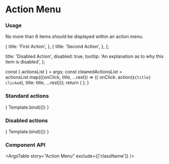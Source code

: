 
<Meta title="Components/Action Menu" component={ActionMenu} />

# Action Menu

### Usage

No more than 8 items should be displayed within an action menu.

  {
    title: 'First Action',
  },
  {
    title: 'Second Action',
  },
];

  title: 'Disabled Action',
  disabled: true,
  tooltip: 'An explanation as to why this item is disabled',
};

  const { actionsList } = args;
  const cleanedActionsList = actionsList.map(({onClick, title, ...rest}) => ({ onClick: action(`${title} clicked`), title: title, ...rest}));
  return (
    <ActionMenu ariaLabel="label" actionsList={cleanedActionsList} />
  );
}

### Standard actions

<Canvas>
  <Story
    name="Action Menu"
    args={{ actionsList: standardActions }}>
      { Template.bind({}) }
  </Story>
</Canvas>

### Disabled actions

<Canvas>
  <Story
    name="Disabled Action"
    args={{ actionsList: standardActions.concat(disabledActions) }}>
      { Template.bind({}) }
  </Story>
</Canvas>

### Component API

<ArgsTable story="Action Menu" exclude={['className']} />
